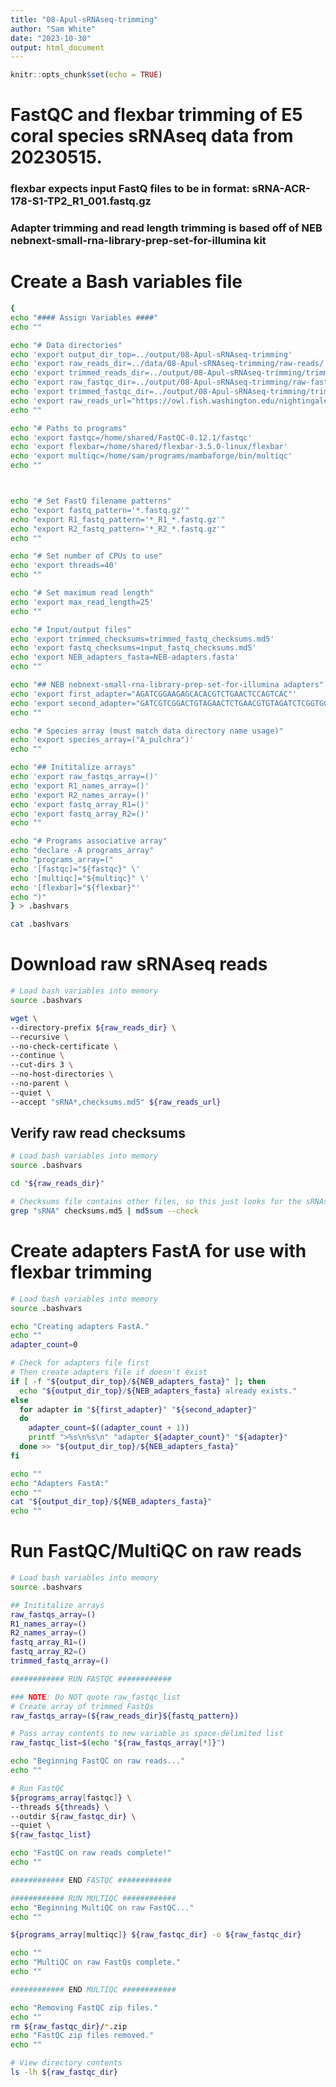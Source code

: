 ```yaml
---
title: "08-Apul-sRNAseq-trimming"
author: "Sam White"
date: "2023-10-30"
output: html_document
---
```


```r
knitr::opts_chunk$set(echo = TRUE)
```

# FastQC and flexbar trimming of E5 coral species sRNAseq data from 20230515.

### flexbar expects input FastQ files to be in format: sRNA-ACR-178-S1-TP2_R1_001.fastq.gz

### Adapter trimming and read length trimming is based off of NEB nebnext-small-rna-library-prep-set-for-illumina kit

# Create a Bash variables file
```bash
{
echo "#### Assign Variables ####"
echo ""

echo "# Data directories"
echo 'export output_dir_top=../output/08-Apul-sRNAseq-trimming'
echo 'export raw_reads_dir=../data/08-Apul-sRNAseq-trimming/raw-reads/'
echo 'export trimmed_reads_dir=../output/08-Apul-sRNAseq-trimming/trimmed-reads'
echo 'export raw_fastqc_dir=../output/08-Apul-sRNAseq-trimming/raw-fastqc'
echo 'export trimmed_fastqc_dir=../output/08-Apul-sRNAseq-trimming/trimmed-fastqc'
echo 'export raw_reads_url="https://owl.fish.washington.edu/nightingales/A_pulchra/30-852430235/"'
echo ""

echo "# Paths to programs"
echo 'export fastqc=/home/shared/FastQC-0.12.1/fastqc'
echo 'export flexbar=/home/shared/flexbar-3.5.0-linux/flexbar'
echo 'export multiqc=/home/sam/programs/mambaforge/bin/multiqc'
echo ""



echo "# Set FastQ filename patterns"
echo "export fastq_pattern='*.fastq.gz'"
echo "export R1_fastq_pattern='*_R1_*.fastq.gz'"
echo "export R2_fastq_pattern='*_R2_*.fastq.gz'"
echo ""

echo "# Set number of CPUs to use"
echo 'export threads=40'
echo ""

echo "# Set maximum read length"
echo 'export max_read_length=25'
echo ""

echo "# Input/output files"
echo 'export trimmed_checksums=trimmed_fastq_checksums.md5'
echo 'export fastq_checksums=input_fastq_checksums.md5'
echo 'export NEB_adapters_fasta=NEB-adapters.fasta'
echo ""

echo "## NEB nebnext-small-rna-library-prep-set-for-illumina adapters"
echo 'export first_adapter="AGATCGGAAGAGCACACGTCTGAACTCCAGTCAC"'
echo 'export second_adapter="GATCGTCGGACTGTAGAACTCTGAACGTGTAGATCTCGGTGGTCGCCGTATCATT"'
echo ""

echo "# Species array (must match data directory name usage)"
echo 'export species_array=("A_pulchra")'
echo ""

echo "## Inititalize arrays"
echo 'export raw_fastqs_array=()'
echo 'export R1_names_array=()'
echo 'export R2_names_array=()'
echo 'export fastq_array_R1=()'
echo 'export fastq_array_R2=()'
echo ""

echo "# Programs associative array"
echo "declare -A programs_array"
echo "programs_array=("
echo '[fastqc]="${fastqc}" \'
echo '[multiqc]="${multiqc}" \'
echo '[flexbar]="${flexbar}"'
echo ")"
} > .bashvars

cat .bashvars
```


# Download raw sRNAseq reads
```bash
# Load bash variables into memory
source .bashvars

wget \
--directory-prefix ${raw_reads_dir} \
--recursive \
--no-check-certificate \
--continue \
--cut-dirs 3 \
--no-host-directories \
--no-parent \
--quiet \
--accept "sRNA*,checksums.md5" ${raw_reads_url}
```

## Verify raw read checksums
```bash
# Load bash variables into memory
source .bashvars

cd "${raw_reads_dir}"

# Checksums file contains other files, so this just looks for the sRNAseq files.
grep "sRNA" checksums.md5 | md5sum --check
```

# Create adapters FastA for use with flexbar trimming
```bash
# Load bash variables into memory
source .bashvars

echo "Creating adapters FastA."
echo ""
adapter_count=0

# Check for adapters file first
# Then create adapters file if doesn't exist
if [ -f "${output_dir_top}/${NEB_adapters_fasta}" ]; then
  echo "${output_dir_top}/${NEB_adapters_fasta} already exists."
else
  for adapter in "${first_adapter}" "${second_adapter}"
  do
    adapter_count=$((adapter_count + 1))
    printf ">%s\n%s\n" "adapter_${adapter_count}" "${adapter}"
  done >> "${output_dir_top}/${NEB_adapters_fasta}"
fi

echo ""
echo "Adapters FastA:"
echo ""
cat "${output_dir_top}/${NEB_adapters_fasta}"
echo ""
```
# Run FastQC/MultiQC on raw reads
```bash
# Load bash variables into memory
source .bashvars

## Inititalize arrays
raw_fastqs_array=()
R1_names_array=()
R2_names_array=()
fastq_array_R1=()
fastq_array_R2=()
trimmed_fastq_array=()

############ RUN FASTQC ############

### NOTE: Do NOT quote raw_fastqc_list
# Create array of trimmed FastQs
raw_fastqs_array=(${raw_reads_dir}${fastq_pattern})

# Pass array contents to new variable as space-delimited list
raw_fastqc_list=$(echo "${raw_fastqs_array[*]}")

echo "Beginning FastQC on raw reads..."
echo ""

# Run FastQC
${programs_array[fastqc]} \
--threads ${threads} \
--outdir ${raw_fastqc_dir} \
--quiet \
${raw_fastqc_list}

echo "FastQC on raw reads complete!"
echo ""

############ END FASTQC ############

############ RUN MULTIQC ############
echo "Beginning MultiQC on raw FastQC..."
echo ""

${programs_array[multiqc]} ${raw_fastqc_dir} -o ${raw_fastqc_dir}

echo ""
echo "MultiQC on raw FastQs complete."
echo ""

############ END MULTIQC ############

echo "Removing FastQC zip files."
echo ""
rm ${raw_fastqc_dir}/*.zip
echo "FastQC zip files removed."
echo ""

# View directory contents
ls -lh ${raw_fastqc_dir}

```
